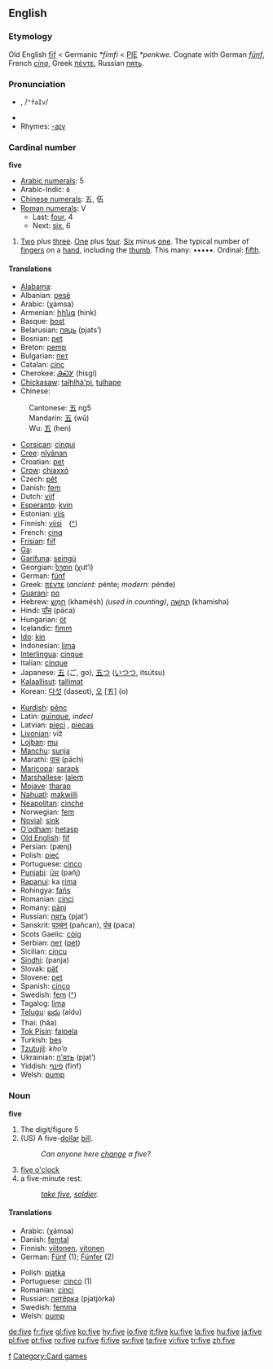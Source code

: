 ==English==

{{rank|war|short|able|392|five|need|met|boy}}

===Etymology===
Old English [[fif|fīf]] < Germanic ''*fimfi'' < [[PIE]] ''*penkwe''. Cognate with German ''[[fünf]]'', French ''[[cinq]]'', Greek [[πέντε]], Russian [[пять]].

===Pronunciation===
* {{IPA|/faɪv/}}, /<tt>"faIv</tt>/
* {{audio|en-us-five.ogg|Audio (US)}}
* Rhymes: [[Rhymes:English:-aɪv|-aɪv]]

===Cardinal number===
'''five'''

*[[w:Arabic numerals|Arabic numerals]]: 5
*Arabic-Indic: &#1637;
*[[w:Chinese numerals|Chinese numerals]]: 五, 伍
*[[w:Roman numerals|Roman numerals]]: V
**Last: [[four]], 4
**Next: [[six]], 6

# [[Two]] plus [[three]]. [[One]] plus [[four]]. [[Six]] minus [[one]]. The typical number of [[finger]]s on a [[hand]], including the [[thumb]]. This many: •••••. Ordinal: [[fifth]].

====Translations====
{{top}}
*[[Alabama]]: {{Unicode|[[táɬɬàapi]]}}
*Albanian: [[pesë]]
*Arabic: {{ARchar|[[خمسة]]}} (χámsa)
*Armenian: [[հինգ]] (hink)
*Basque: [[bost]]
*Belarusian: [[пяць]] (pjats’)
*Bosnian: [[pet#Bosnian|pet]]
*Breton: [[pemp]]
*Bulgarian: [[пет]]
*Catalan: [[cinc]]
*Cherokee: [[ᎯᏍᎩ]] (hisgi)
*[[Chickasaw]]: [[talhlhá'pi]], [[tulhape]]
*Chinese:
:Cantonese: [[五]] ng5
:Mandarin: [[五]] (wǔ)
:Wu: [[五]] (hen)
*[[Corsican]]: [[cinqui]]
*[[Cree]]: [[nîyânan]]
*Croatian: [[pet]]
*[[Crow]]: [[chiaxxó]]
*Czech: [[pět]]
*Danish: [[fem]]
*Dutch: [[vijf]]
*[[Esperanto]]: [[kvin]]
*Estonian: [[viis]]
*Finnish: [[viisi]]　([[:fi:viisi|^]])
*French: [[cinq]]
*[[Frisian]]: [[fiif]]
*[[Ga]]: {{Unicode|[[enumɔ]]}}
*[[Garífuna]]: [[seingü]]
*Georgian: [[ხუთი]] (χut‘i)
*German: [[fünf]]
*Greek: [[πέντε]] (''ancient:'' pénte; ''modern:'' pénde)
*[[Guaraní]]: [[po#Guarani|po]]
*Hebrew: [[חמש|חָמֵשׁ]] (khamésh) {{f}} ''(used in counting)'', [[חמשה|חֲמִשָּׁה]] {{m}} (khamisha)
*Hindi: [[पाँच]] (pāca)
*Hungarian: [[öt]]
*Icelandic: [[fimm]]
*[[Ido]]: [[kin]]
*Indonesian: [[lima#Indonesian|lima]]
*[[Interlingua]]: [[cinque]]
*Italian: [[cinque]]
*Japanese: [[五]] (ご, go), [[五つ]] ([[いつつ]], itsútsu)
*[[Kalaallisut]]: [[tallimat]]
*Korean: [[다섯]] (daseot), [[오]] [五] (o)
{{mid}}
*[[Kurdish]]: [[pênc]]
*Latin: [[quinque|quīnque]], ''indecl''
*Latvian: [[pieci]] {{m}}, [[piecas]] {{f}}
*[[Livonian]]: vīž
*[[Lojban]]: [[mu]]
*[[Manchu]]: [[sunja]]
*Marathi: [[पाच]] (pāch)
*[[Maricopa]]: [[sarapk]]
*[[Marshallese]]: [[ļalem]]
*[[Mojave]]: [[tharap]]
*[[Nahuatl]]: [[makwilli]]
*[[Neapolitan]]: [[cìnche]]
*Norwegian: [[fem]]
*[[Novial]]: [[sink]]
*[[O'odham]]: [[hetasp]]
*[[Old English]]: [[fif]]
*Persian: {{FAchar|[[پنج|پَنج]]}} (pænj)
*Polish: [[pięć]]
*Portuguese: [[cinco]]
*[[Punjabi]]: [[ਪੰਜ]] (pañj)
*[[Rapanui]]: ka [[rima]]
*Rohingya: [[fañs]]
*Romanian: [[cinci]]
*Romany: [[pānj]]
*Russian: [[пять]] (pjat’)
*Sanskrit: [[पञ्चन्]] (pañcan), [[पंच]] (paca)
*Scots Gaelic: [[còig]]
*Serbian: [[пет]] ([[pet#Serbian|pet]])
*Sicilian: [[cincu]]
*[[Sindhi]]: {{SDchar|[[پَنجَ]]}} (panja)
*Slovak: [[päť]]
*Slovene: [[pet]]
*Spanish: [[cinco]]
*Swedish: [[fem]] ([[:sv:fem|^]])
*Tagalog: [[lima#Tagalog|lima]]
*[[Telugu]]: [[ఐదు]] (aidu)
*Thai: {{THchar|[[ห้า]]}} (hâa)
*[[Tok Pisin]]: [[faipela]]
*Turkish: [[beş]]
*[[Tzutujil]]: ''kho’o''
*Ukrainian: [[п'ять]] (pjat’)
*Yiddish: [[פֿינף]] (finf)
*Welsh: [[pump#Welsh|pump]]
{{bottom}}

===Noun===
'''five'''

#The digit/figure 5
#(US) A five-[[dollar]] [[bill]].
#:''Can anyone here [[change]] a five?''
#[[five o'clock]]
#a five-minute rest:
#:''[[take five]], [[soldier]].''

====Translations====
{{rfc-trans}}
{{top}}
*Arabic: {{ARchar|[[خمسة]]}} (χámsa)
*Danish: [[femtal]] {{n}}
*Finnish: [[viitonen]], [[vitonen]]
*German: [[Fünf]] {{f}} (1); [[Fünfer]] {{m}} (2)
{{mid}}
*Polish: [[piątka]] {{f}}
*Portuguese: [[cinco]] {{m}} (1)
*Romanian: [[cinci]] {{m}}
*Russian: [[пятёрка]] (pjatjórka) {{f}}
*Swedish: [[femma]]
*Welsh: [[pump]]
{{bottom}}

[[Category:Cardinal numbers|f]]
[[Category:Card games]]

[[de:five]]
[[fr:five]]
[[gl:five]]
[[ko:five]]
[[hy:five]]
[[io:five]]
[[it:five]]
[[ku:five]]
[[la:five]]
[[hu:five]]
[[ja:five]]
[[pl:five]]
[[pt:five]]
[[ro:five]]
[[ru:five]]
[[fi:five]]
[[sv:five]]
[[ta:five]]
[[vi:five]]
[[tr:five]]
[[zh:five]]